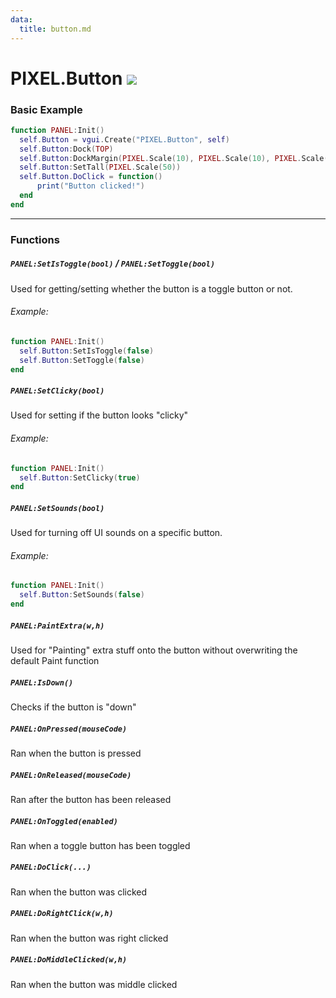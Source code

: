 ```yaml
---
data:
  title: button.md
---
```


# PIXEL.Button ![](https://raw.githubusercontent.com/Pulsar-Dev/documentation/main/public/client.png)

### Basic Example

  ```lua #
  function PANEL:Init()
    self.Button = vgui.Create("PIXEL.Button", self)
    self.Button:Dock(TOP)
    self.Button:DockMargin(PIXEL.Scale(10), PIXEL.Scale(10), PIXEL.Scale(10), PIXEL.Scale(10))
    self.Button:SetTall(PIXEL.Scale(50))
    self.Button.DoClick = function()
        print("Button clicked!")
    end
  end
  ```

---

### Functions

##### `PANEL:SetIsToggle(bool)` / `PANEL:SetToggle(bool)`
  Used for getting/setting whether the button is a toggle button or not.

  ###### Example:
  ```lua #
  function PANEL:Init()
    self.Button:SetIsToggle(false)
    self.Button:SetToggle(false)
  end
  ```

##### `PANEL:SetClicky(bool)`
  Used for setting if the button looks "clicky"

  ###### Example:
  ```lua #
  function PANEL:Init()
    self.Button:SetClicky(true)
  end
  ```

##### `PANEL:SetSounds(bool)`
  Used for turning off UI sounds on a specific button.

  ###### Example:
  ```lua #
  function PANEL:Init()
    self.Button:SetSounds(false)
  end
  ```

##### `PANEL:PaintExtra(w,h)`
  Used for "Painting" extra stuff onto the button without overwriting the default Paint function

##### `PANEL:IsDown()`
  Checks if the button is "down"

##### `PANEL:OnPressed(mouseCode)`
  Ran when the button is pressed

##### `PANEL:OnReleased(mouseCode)`
  Ran after the button has been released

##### `PANEL:OnToggled(enabled)`
  Ran when a toggle button has been toggled

##### `PANEL:DoClick(...)`
  Ran when the button was clicked

##### `PANEL:DoRightClick(w,h)`
  Ran when the button was right clicked

##### `PANEL:DoMiddleClicked(w,h)`
  Ran when the button was middle clicked
